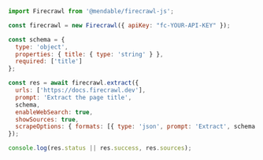 ```js Node
import Firecrawl from '@mendable/firecrawl-js';

const firecrawl = new Firecrawl({ apiKey: "fc-YOUR-API-KEY" });

const schema = {
  type: 'object',
  properties: { title: { type: 'string' } },
  required: ['title']
};

const res = await firecrawl.extract({
  urls: ['https://docs.firecrawl.dev'],
  prompt: 'Extract the page title',
  schema,
  enableWebSearch: true,
  showSources: true,
  scrapeOptions: { formats: [{ type: 'json', prompt: 'Extract', schema }] },
});

console.log(res.status || res.success, res.sources);
```



